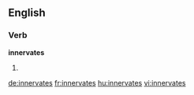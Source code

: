 ==English==

===Verb===
'''innervates'''

# {{en-third-person singular of|innervate}}

[[de:innervates]]
[[fr:innervates]]
[[hu:innervates]]
[[vi:innervates]]